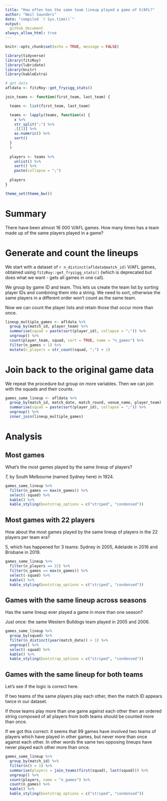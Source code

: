 ```yaml
---
title: "How often has the same team lineup played a game of V/AFL?"
author: "Neil Saunders"
date: "compiled `r Sys.time()`"
output:
  github_document
always_allow_html: true
---
```


```r
knitr::opts_chunk$set(echo = TRUE, message = FALSE)

library(tidyverse)
library(fitzRoy)
library(lubridate)
library(knitr)
library(kableExtra)

# get data
afldata <- fitzRoy::get_fryzigg_stats()

join_teams <- function(first_team, last_team) {

  teams <- list(first_team, last_team)

  teams <- lapply(teams, function(x) {
    x %>% 
    str_split(";") %>% 
    .[[1]] %>% 
    as.numeric() %>% 
    sort()
  }
  )
  
  players <- teams %>% 
    unlist() %>% 
    sort() %>% 
    paste(collapse = ";")
  
  players
}

theme_set(theme_bw())
```

# Summary

There have been almost 16 000 V/AFL games. How many times has a team made up of the same players played in a game?

# Generate and count the lineups

We start with a dataset of `r n_distinct(afldata$match_id)` V/AFL games, obtained using `fitzRoy::get_fryzigg_stats()` (which is deprecated but does what we want - gets all games in one call).

We group by game ID and team. This lets us create the team list by sorting player IDs and combining them into a string. We need to sort, otherwise the same players in a different order won't count as the same team.

Now we can count the player lists and retain those that occur more than once.

```r
lineup_multiple_games <- afldata %>% 
  group_by(match_id, player_team) %>% 
  summarise(squad = paste(sort(player_id), collapse = ";")) %>% 
  ungroup() %>% 
  count(player_team, squad, sort = TRUE, name = "n_games") %>% 
  filter(n_games > 1) %>% 
  mutate(n_players = str_count(squad, ";") + 1)
```

# Join back to the original game data

We repeat the procedure but group on more variables. Then we can join with the squads and their counts.

```r
games_same_lineup <- afldata %>% 
  group_by(match_id, match_date, match_round, venue_name, player_team) %>% 
  summarise(squad = paste(sort(player_id), collapse = ";")) %>% 
  ungroup() %>% 
  inner_join(lineup_multiple_games)
```

# Analysis

## Most games

What's the most games played by the same lineup of players?

7, by South Melbourne (named Sydney here) in 1924.

```r
games_same_lineup %>% 
  filter(n_games == max(n_games)) %>% 
  select(-squad) %>% 
  kable() %>% 
  kable_styling(bootstrap_options = c("striped", "condensed"))
```

## Most games with 22 players

How about the most games played by the same lineup of players in the 22 players per team era?

5, which has happened for 3 teams: Sydney in 2005, Adelaide in 2016 and Brisbane in 2019.

```r
games_same_lineup %>% 
  filter(n_players == 22) %>% 
  filter(n_games == max(n_games)) %>% 
  select(-squad) %>% 
  kable() %>% 
  kable_styling(bootstrap_options = c("striped", "condensed"))
```

## Games with the same lineup across seasons

Has the same lineup ever played a game in more than one season?

Just once: the same Western Bulldogs team played in 2005 and 2006.

```r
games_same_lineup %>% 
  group_by(squad) %>% 
  filter(n_distinct(year(match_date)) > 1) %>% 
  ungroup() %>% 
  select(-squad) %>% 
  kable() %>% 
  kable_styling(bootstrap_options = c("striped", "condensed"))
```

## Games with the same lineup for both teams

Let's see if the logic is correct here.

If two teams of the same players play each other, then the match ID appears twice in our dataset.

If those teams play more than one game against each other then an ordered string composed of all players from both teams should be counted more than once.

If we got this correct: it seems that 99 games have involved two teams of players which have played in other games, but never more than once against each other. In other words the same two opposing lineups have never played each other more than once.

```r
games_same_lineup %>% 
  group_by(match_id) %>% 
  filter(n() > 1) %>% 
  summarise(players = join_teams(first(squad), last(squad))) %>% 
  ungroup() %>% 
  count(players, name = "n_games") %>% 
  count(n_games) %>% 
  kable() %>% 
  kable_styling(bootstrap_options = c("striped", "condensed"))
```

